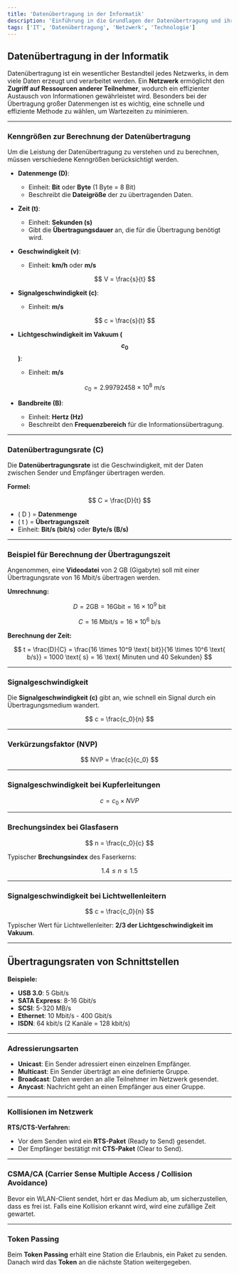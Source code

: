 ```yaml
---
title: 'Datenübertragung in der Informatik'
description: 'Einführung in die Grundlagen der Datenübertragung und ihrer Kenngrößen.'
tags: ['IT', 'Datenübertragung', 'Netzwerk', 'Technologie']
---
```


## Datenübertragung in der Informatik

Datenübertragung ist ein wesentlicher Bestandteil jedes Netzwerks, in dem viele Daten erzeugt und verarbeitet werden. Ein **Netzwerk** ermöglicht den **Zugriff auf Ressourcen anderer Teilnehmer**, wodurch ein effizienter Austausch von Informationen gewährleistet wird. Besonders bei der Übertragung großer Datenmengen ist es wichtig, eine schnelle und effiziente Methode zu wählen, um Wartezeiten zu minimieren.

---

### Kenngrößen zur Berechnung der Datenübertragung

Um die Leistung der Datenübertragung zu verstehen und zu berechnen, müssen verschiedene Kenngrößen berücksichtigt werden.

- **Datenmenge (D)**:

  - Einheit: **Bit** oder **Byte** (1 Byte = 8 Bit)
  - Beschreibt die **Dateigröße** der zu übertragenden Daten.

- **Zeit (t)**:

  - Einheit: **Sekunden (s)**
  - Gibt die **Übertragungsdauer** an, die für die Übertragung benötigt wird.

- **Geschwindigkeit (v)**:

  - Einheit: **km/h** oder **m/s**

  $$
  V = \frac{s}{t}
  $$

- **Signalgeschwindigkeit (c)**:

  - Einheit: **m/s**

  $$
  c = \frac{s}{t}
  $$

- **Lichtgeschwindigkeit im Vakuum ($$c_0$$)**:

  - Einheit: **m/s**

  $$
  c_0 = 2.99792458 \times 10^8 \ \text{m/s}
  $$

- **Bandbreite (B)**:
  - Einheit: **Hertz (Hz)**
  - Beschreibt den **Frequenzbereich** für die Informationsübertragung.

---

### Datenübertragungsrate (C)

Die **Datenübertragungsrate** ist die Geschwindigkeit, mit der Daten zwischen Sender und Empfänger übertragen werden.

**Formel:**

$$
C = \frac{D}{t}
$$

- \( D \) = **Datenmenge**
- \( t \) = **Übertragungszeit**
- Einheit: **Bit/s (bit/s)** oder **Byte/s (B/s)**

---

### Beispiel für Berechnung der Übertragungszeit

Angenommen, eine **Videodatei** von 2 GB (Gigabyte) soll mit einer Übertragungsrate von 16 Mbit/s übertragen werden.

**Umrechnung:**

$$
D = 2 \text{GB} = 16 \text{Gbit} = 16 \times 10^9 \text{ bit}
$$

$$
C = 16 \text{ Mbit/s} = 16 \times 10^6 \text{ b/s}
$$

**Berechnung der Zeit:**

$$
 t = \frac{D}{C} = \frac{16 \times 10^9 \text{ bit}}{16 \times 10^6 \text{ b/s}} = 1000 \text{ s} = 16 \text{ Minuten und 40 Sekunden}
$$

---

### Signalgeschwindigkeit

Die **Signalgeschwindigkeit (c)** gibt an, wie schnell ein Signal durch ein Übertragungsmedium wandert.

$$
 c = \frac{c_0}{n}
$$

---

### Verkürzungsfaktor (NVP)

$$
 NVP = \frac{c}{c_0}
$$

---

### Signalgeschwindigkeit bei Kupferleitungen

$$
 c = c_0 \times NVP
$$

---

### Brechungsindex bei Glasfasern

$$
 n = \frac{c_0}{c}
$$

Typischer **Brechungsindex** des Faserkerns:

$$
1.4 \leq n \leq 1.5
$$

---

### Signalgeschwindigkeit bei Lichtwellenleitern

$$
 c = \frac{c_0}{n}
$$

Typischer Wert für Lichtwellenleiter: **2/3 der Lichtgeschwindigkeit im Vakuum**.

---

## Übertragungsraten von Schnittstellen

**Beispiele:**

- **USB 3.0**: 5 Gbit/s
- **SATA Express**: 8-16 Gbit/s
- **SCSI**: 5-320 MB/s
- **Ethernet**: 10 Mbit/s - 400 Gbit/s
- **ISDN**: 64 kbit/s (2 Kanäle = 128 kbit/s)

---

### Adressierungsarten

- **Unicast**: Ein Sender adressiert einen einzelnen Empfänger.
- **Multicast**: Ein Sender überträgt an eine definierte Gruppe.
- **Broadcast**: Daten werden an alle Teilnehmer im Netzwerk gesendet.
- **Anycast**: Nachricht geht an einen Empfänger aus einer Gruppe.

---

### Kollisionen im Netzwerk

**RTS/CTS-Verfahren:**

- Vor dem Senden wird ein **RTS-Paket** (Ready to Send) gesendet.
- Der Empfänger bestätigt mit **CTS-Paket** (Clear to Send).

---

### CSMA/CA (Carrier Sense Multiple Access / Collision Avoidance)

Bevor ein WLAN-Client sendet, hört er das Medium ab, um sicherzustellen, dass es frei ist. Falls eine Kollision erkannt wird, wird eine zufällige Zeit gewartet.

---

### Token Passing

Beim **Token Passing** erhält eine Station die Erlaubnis, ein Paket zu senden. Danach wird das **Token** an die nächste Station weitergegeben.
